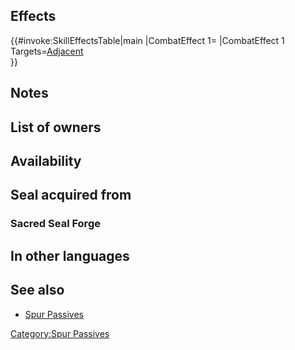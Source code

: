 {{Passive
|type=C
|exclusive=0
|1name=Spur Spd 1
|1tagid=SID_速さの紋章1
|1promotionRarity=4
|1promotionTier=1
|1required=-
|1effect=Grants Spd+2 to adjacent allies during combat.
|1cost=50
|2name=Spur Spd 2
|2tagid=SID_速さの紋章2
|2promotionRarity=5
|2promotionTier=1
|2effect=Grants Spd+3 to adjacent allies during combat.
|2cost=100
|3name=Spur Spd 3
|3tagid=SID_速さの紋章3
|3effect=Grants Spd+4 to adjacent allies during combat.
|3cost=200
|canUseMove={{MoveList|all}}
|canUseWeapon={{WeaponList|all}}
|properties=random_all,random_inherit_base
}}
==Effects==
{{#invoke:SkillEffectsTable|main
|CombatEffect 1={{Eft|Temporary buffs|Spd|4}}
|CombatEffect 1 Targets=[[Adjacent]]<br>{{Tgt|Allies}}
}}

==Notes==
{{Temporary buffs}}
{{AlliesCombatEffect|effect=temporary buffs}}
==List of owners==
{{Skill Hero List}}
{{NoInheritHeroes}}
==Availability==
{{PassiveFocusList}}
{{PassiveDistributionList}}
{{PassiveCombatManualList}}
==Seal acquired from==
===Sacred Seal Forge===
{{SealCosts
|seals=Spur Spd 1;Spur Spd 2;Spur Spd 3
|badgeColor=Azure
|costs1=20;100;20
|costs2=60;200;50
|costs3=400;1000;100
}}
==In other languages==
{{OtherLanguages
|japanese=速さの紋章
|german=Ges. ansporn.
|spanishEU=Mejora Vel
|spanishLA=Mejora Vel.
|french=Encens Vit
|italian=Migliora Vel
|chineseTW=速度紋章
|portuguese=Vel. realçada
}}
==See also== 
* [[Spur Passives]]
{{Seals Navbox}}
{{Passives Navbox|C}}
[[Category:Spur Passives]]